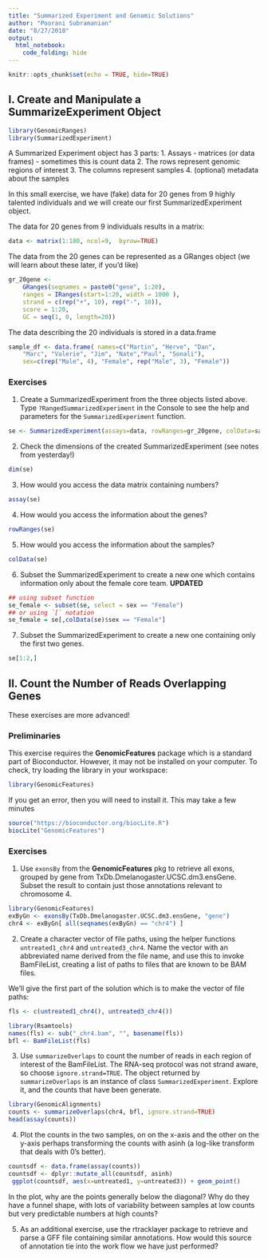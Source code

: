 ```yaml
---
title: "Summarized Experiment and Genomic Solutions"
author: "Poorani Subramanian"
date: "8/27/2018"
output: 
  html_notebook: 
    code_folding: hide
---
```


```r
knitr::opts_chunk$set(echo = TRUE, hide=TRUE)
```



## I. Create and Manipulate a SummarizeExperiment Object

```r
library(GenomicRanges)
library(SummarizedExperiment)
```

A Summarized Experiment object has 3 parts:
1. Assays - matrices (or data frames) - sometimes this is count data
2. The rows represent genomic regions of interest
3. The columns represent samples
4. (optional) metadata about the samples

In this small exercise, we have (fake) data for 20 genes from 9 highly talented individuals and we will create our first SummarizedExperiment object.

The data for 20 genes from 9 individuals results in a matrix:

```r
data <- matrix(1:180, ncol=9,  byrow=TRUE)
```

The data from the 20 genes can be represented as a GRanges object (we will learn about these later, if you'd like)

```r
gr_20gene <-
    GRanges(seqnames = paste0("gene", 1:20),   
    ranges = IRanges(start=1:20, width = 1000 ),  
    strand = c(rep("+", 10), rep("-", 10)),  
    score = 1:20,  
    GC = seq(1, 0, length=20))
```

The data describing the 20 individuals is stored in a data.frame

```r
sample_df <- data.frame( names=c("Martin", "Herve", "Dan",   
    "Marc", "Valerie", "Jim", "Nate","Paul", "Sonali"),   
    sex=c(rep("Male", 4), "Female", rep("Male", 3), "Female"))
```

### Exercises

1. Create a SummarizedExperiment from the three objects listed above.
Type `?RangedSummarizedExperiment` in the Console to see the help and parameters for the `SummarizedExperiment` function.
```r
se <- SummarizedExperiment(assays=data, rowRanges=gr_20gene, colData=sample_df)
```

2. Check the dimensions of the created SummarizedExperiment (see notes from yesterday!)
```r
dim(se)
```

3. How would you access the data matrix containing numbers?
```r
assay(se)
```

4. How would you access the information about the genes?
```r
rowRanges(se)
```

5. How would you access the information about the samples?
```r
colData(se)
```

6. Subset the SummarizedExperiment to create a new one which contains information only about the female core team.
**UPDATED**
```r
## using subset function
se_female <- subset(se, select = sex == "Female")
## or using `[` notation
se_female = se[,colData(se)$sex == "Female"]
```

7. Subset the SummarizedExperiment to create a new one containing only the first two genes.
```r
se[1:2,]
```



## II. Count the Number of Reads Overlapping Genes

These exercises are more advanced!

### Preliminaries

This exercise requires the **GenomicFeatures** package which is a standard part of Bioconductor.  However, it may not be installed on your computer.  To check, try loading the library in your workspace:
```r
library(GenomicFeatures)
```

If you get an error, then you will need to install it.  This may take a few minutes
```r
source("https://bioconductor.org/biocLite.R")
biocLite("GenomicFeatures")
```

### Exercises

1. Use `exonsBy` from the **GenomicFeatures** pkg to retrieve all exons, grouped by gene from TxDb.Dmelanogaster.UCSC.dm3.ensGene.  Subset the result to contain just those annotations relevant to chromosome 4.
```r
library(GenomicFeatures)
exByGn <- exonsBy(TxDb.Dmelanogaster.UCSC.dm3.ensGene, "gene")
chr4 <- exByGn[ all(seqnames(exByGn) == "chr4") ]
```


2. Create a character vector of file paths, using the helper functions `untreated1_chr4` and `untreated3_chr4`.  Name
the vector with an abbreviated name derived from the file name, and use this to invoke
BamFileList, creating a list of paths to files that are known to be BAM files.

We'll give the first part of the solution which is to make the vector of file paths:
```r
fls <- c(untreated1_chr4(), untreated3_chr4())
```

```r
library(Rsamtools)
names(fls) <- sub("_chr4.bam", "", basename(fls))
bfl <- BamFileList(fls)
```



3.  Use `summarizeOverlaps` to  count  the  number  of  reads  in  each  region  of  interest of the BamFileList.   The  RNA-seq  protocol  was not  strand  aware,  so  choose `ignore.strand=TRUE`.  The  object  returned  by `summarizeOverlaps` is  an  instance of class `SummarizedExperiment`.  Explore it, and the counts that have been generate.

```r
library(GenomicAlignments)
counts <- summarizeOverlaps(chr4, bfl, ignore.strand=TRUE)
head(assay(counts))
```

4. Plot  the  counts  in  the  two  samples, on on the x-axis and the other on the y-axis  perhaps  transforming  the  counts  with asinh (a  log-like  transform  that deals with 0’s better).
```r
countsdf <- data.frame(assay(counts))
countsdf <- dplyr::mutate_all(countsdf, asinh)
 ggplot(countsdf, aes(x=untreated1, y=untreated3)) + geom_point()
```

In the plot, why  are  the  points  generally  below  the  diagonal?  Why  do  they  have  a  funnel  shape,  with
lots of variability between samples at low counts but very predictable numbers at high counts?

5.  As an additional exercise, use the rtracklayer package to retrieve and parse a GFF file containing similar annotations.
How would this source of annotation tie into the work flow we have just performed?

